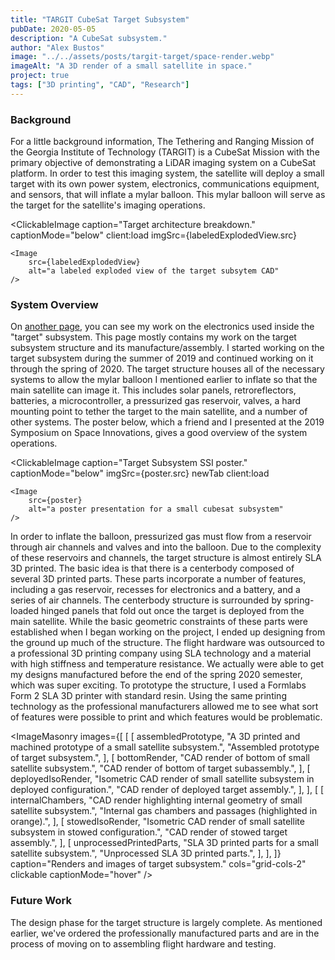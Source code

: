```yaml
---
title: "TARGIT CubeSat Target Subsystem"
pubDate: 2020-05-05
description: "A CubeSat subsystem."
author: "Alex Bustos"
image: "../../assets/posts/targit-target/space-render.webp"
imageAlt: "A 3D render of a small satellite in space."
project: true
tags: ["3D printing", "CAD", "Research"]
---
```



### Background

For a little background information, The Tethering and Ranging Mission of the Georgia Institute of Technology (TARGIT) is a CubeSat Mission with the primary objective of demonstrating a LiDAR imaging system on a CubeSat platform. In order to test this imaging system, the satellite will deploy a small target with its own power system, electronics, communications equipment, and sensors, that will inflate a mylar balloon. This mylar balloon will serve as the target for the satellite's imaging operations.

<ClickableImage
    caption="Target architecture breakdown."
    captionMode="below"
    client:load
    imgSrc={labeledExplodedView.src}
>
    <Image
        src={labeledExplodedView}
        alt="a labeled exploded view of the target subsytem CAD"
    />
</ClickableImage>

### System Overview

On [another page](/posts/targit-electronics), you can see my work on the electronics used inside the "target" subsystem. This page mostly contains my work on the target subsystem structure and its manufacture/assembly. I started working on the target subsystem during the summer of 2019 and continued working on it through the spring of 2020. The target structure houses all of the necessary systems to allow the mylar balloon I mentioned earlier to inflate so that the main satellite can image it. This includes solar panels, retroreflectors, batteries, a microcontroller, a pressurized gas reservoir, valves, a hard mounting point to tether the target to the main satellite, and a number of other systems. The poster below, which a friend and I presented at the 2019 Symposium on Space Innovations, gives a good overview of the system operations.

<ClickableImage
    caption="Target Subsystem SSI poster."
    captionMode="below"
    imgSrc={poster.src}
    newTab
    client:load
>
    <Image
        src={poster}
        alt="a poster presentation for a small cubesat subsystem"
    />
</ClickableImage>

In order to inflate the balloon, pressurized gas must flow from a reservoir through air channels and valves and into the balloon. Due to the complexity of these reservoirs and channels, the target structure is almost entirely SLA 3D printed. The basic idea is that there is a centerbody composed of several 3D printed parts. These parts incorporate a number of features, including a gas reservoir, recesses for electronics and a battery, and a series of air channels. The centerbody structure is surrounded by spring-loaded hinged panels that fold out once the target is deployed from the main satellite. While the basic geometric constraints of these parts were established when I began working on the project, I ended up designing from the ground up much of the structure. The flight hardware was outsourced to a professional 3D printing company using SLA technology and a material with high stiffness and temperature resistance. We actually were able to get my designs manufactured before the end of the spring 2020 semester, which was super exciting. To prototype the structure, I used a Formlabs Form 2 SLA 3D printer with standard resin. Using the same printing technology as the professional manufacturers allowed me to see what sort of features were possible to print and which features would be problematic.

<ImageMasonry
    images={[
        [
            [
                assembledPrototype,
                "A 3D printed and machined prototype of a small satellite subsystem.",
                "Assembled prototype of target subsystem.",
            ],
            [
                bottomRender,
                "CAD render of bottom of small satellite subsystem.",
                "CAD render of bottom of target subassembly.",
            ],
            [
                deployedIsoRender,
                "Isometric CAD render of small satellite subsystem in deployed configuration.",
                "CAD render of deployed target assembly.",
            ],
        ],
        [
            [
                internalChambers,
                "CAD render highlighting internal geometry of small satellite subsystem.",
                "Internal gas chambers and passages (highlighted in orange).",
            ],
            [
                stowedIsoRender,
                "Isometric CAD render of small satellite subsystem in stowed configuration.",
                "CAD render of stowed target assembly.",
            ],
            [
                unprocessedPrintedParts,
                "SLA 3D printed parts for a small satellite subsystem.",
                "Unprocessed SLA 3D printed parts.",
            ],
        ],
    ]}
    caption="Renders and images of target subsystem."
    cols="grid-cols-2"
    clickable
    captionMode="hover"
/>

### Future Work

The design phase for the target structure is largely complete. As mentioned earlier, we've ordered the professionally manufactured parts and are in the process of moving on to assembling flight hardware and testing.
